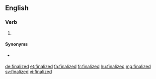 ==English==

===Verb===
{{head|en}}

# {{en-past of|finalize}}

====Synonyms====
* {{l|en|engrossed}} {{qualifier|of a document}}

[[de:finalized]]
[[et:finalized]]
[[fa:finalized]]
[[fr:finalized]]
[[hu:finalized]]
[[mg:finalized]]
[[sv:finalized]]
[[vi:finalized]]